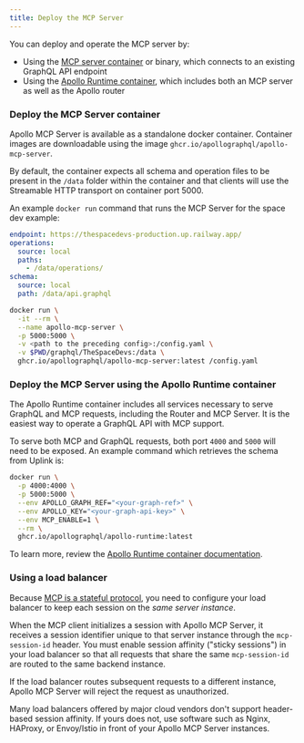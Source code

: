 ```yaml
---
title: Deploy the MCP Server
---
```


You can deploy and operate the MCP server by:

- Using the [MCP server container](#deploying-the-mcp-server-container) or binary, which connects to an existing GraphQL API endpoint
- Using the [Apollo Runtime container](#deploying-mcp-using-the-apollo-runtime-container), which includes both an MCP server as well as the Apollo router

### Deploy the MCP Server container

Apollo MCP Server is available as a standalone docker container. Container images are downloadable using
the image `ghcr.io/apollographql/apollo-mcp-server`.

By default, the container expects all schema and operation files to be present in the `/data` folder within the container
and that clients will use the Streamable HTTP transport on container port 5000.

An example `docker run` command that runs the MCP Server for the space dev example:

```yaml title="Example config for using Docker"
endpoint: https://thespacedevs-production.up.railway.app/
operations:
  source: local
  paths:
    - /data/operations/
schema:
  source: local
  path: /data/api.graphql
```

```sh showLineNumbers=false
docker run \
  -it --rm \
  --name apollo-mcp-server \
  -p 5000:5000 \
  -v <path to the preceding config>:/config.yaml \
  -v $PWD/graphql/TheSpaceDevs:/data \
  ghcr.io/apollographql/apollo-mcp-server:latest /config.yaml
```

### Deploy the MCP Server using the Apollo Runtime container

The Apollo Runtime container includes all services necessary to serve GraphQL and MCP requests, including the Router and MCP Server. It is the easiest way to operate a GraphQL API with MCP support.

To serve both MCP and GraphQL requests, both port `4000` and `5000` will need to be exposed. An example command which retrieves the schema from Uplink is:

```bash title="Docker" {3, 6}
docker run \
  -p 4000:4000 \
  -p 5000:5000 \
  --env APOLLO_GRAPH_REF="<your-graph-ref>" \
  --env APOLLO_KEY="<your-graph-api-key>" \
  --env MCP_ENABLE=1 \
  --rm \
  ghcr.io/apollographql/apollo-runtime:latest
```

To learn more, review the [Apollo Runtime container documentation](/graphos/routing/self-hosted/containerization/docker).

### Using a load balancer

Because [MCP is a stateful protocol](https://modelcontextprotocol.io/docs/learn/architecture#lifecycle-management), you need to configure your load balancer to keep each session on the _same server instance_.

When the MCP client initializes a session with Apollo MCP Server, it receives a session identifier unique to that server instance through the `mcp-session-id` header. You must enable session affinity ("sticky sessions") in your load balancer so that all requests that share the same `mcp-session-id` are routed to the same backend instance. 

If the load balancer routes subsequent requests to a different instance, Apollo MCP Server will reject the request as unauthorized.

Many load balancers offered by major cloud vendors don't support header-based session affinity. If yours does not, use software such as Nginx, HAProxy, or Envoy/Istio in front of your Apollo MCP Server instances.
